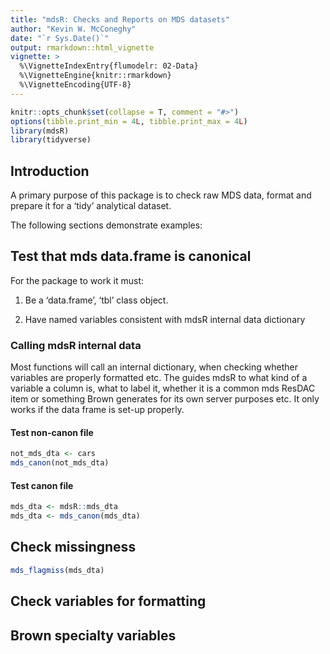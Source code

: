 ```yaml
---
title: "mdsR: Checks and Reports on MDS datasets"
author: "Kevin W. McConeghy"
date: "`r Sys.Date()`"
output: rmarkdown::html_vignette
vignette: >
  %\VignetteIndexEntry{flumodelr: 02-Data}
  %\VignetteEngine{knitr::rmarkdown}
  %\VignetteEncoding{UTF-8}
---
```


```r
knitr::opts_chunk$set(collapse = T, comment = "#>")
options(tibble.print_min = 4L, tibble.print_max = 4L)
library(mdsR)
library(tidyverse)
```

## Introduction  

A primary purpose of this package is to check raw MDS data, format and prepare it for a 'tidy' analytical dataset.  

The following sections demonstrate examples:  

## Test that mds data.frame is canonical  

For the package to work it must: 

 1) Be a 'data.frame', 'tbl' class object.  

 2) Have named variables consistent with mdsR internal data dictionary  
 
### Calling mdsR internal data  

Most functions will call an internal dictionary, when checking whether variables are properly formatted etc. The guides mdsR to what kind of a variable a column is, what to label it, whether it is a common mds ResDAC item or something Brown generates for its own server purposes etc. It only works if the data frame is set-up properly.   

#### Test non-canon file  

```r
not_mds_dta <- cars
mds_canon(not_mds_dta)
```

#### Test canon file  
```r
mds_dta <- mdsR::mds_dta  
mds_dta <- mds_canon(mds_dta)
```

## Check missingness  
```r
mds_flagmiss(mds_dta)
```

## Check variables for formatting  


## Brown specialty variables  


